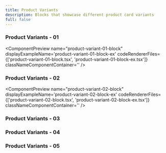 ```yaml
---
title: Product Variants
description: Blocks that showcase different product card variants
full: false
---
```


### Product Variants - 01
<ComponentPreview 
  name="product-variant-01-block"
  displayExampleName='product-variant-01-block-ex'
  codeRendererFiles={['product-variant-01-block.tsx', 'product-variant-01-block-ex.tsx']}
  classNameComponentContainer='' 
/>

### Product Variants - 02
<ComponentPreview 
  name="product-variant-02-block"
  displayExampleName='product-variant-02-block-ex'
  codeRendererFiles={['product-variant-02-block.tsx', 'product-variant-02-block-ex.tsx']}
  classNameComponentContainer='' 
/>

### Product Variants - 03
<ComponentPreview 
  name="product-variant-03-block"
  classNameComponentContainer=''
/>

### Product Variants - 04
<ComponentPreview 
  name="product-variant-04-block"
  classNameComponentContainer=''
/>


### Product Variants - 05
<ComponentPreview 
  name="product-variant-05-block"
  classNameComponentContainer=''
/>

